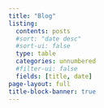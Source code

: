 ```yaml
---
title: "Blog"
listing:
  contents: posts
  #sort: "date desc"
  #sort-ui: false
  type: table
  categories: unnumbered
  #filter-ui: false
  fields: [title, date]
page-layout: full
title-block-banner: true
---
```

